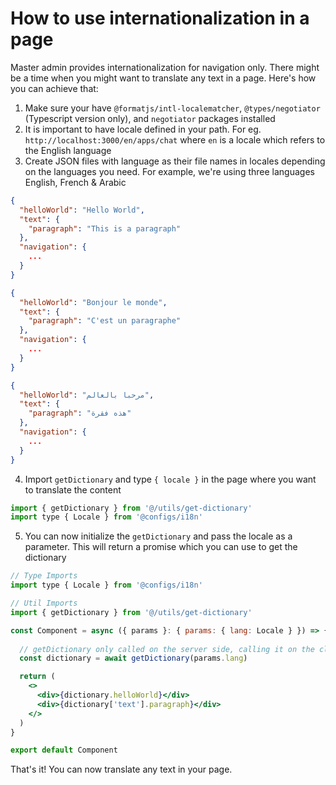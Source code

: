 # How to use internationalization in a page

Master admin provides internationalization for navigation only. There might be a time when you might want to translate any text in a page. Here's how you can achieve that:

1. Make sure your have `@formatjs/intl-localematcher`, `@types/negotiator` (Typescript version only), and `negotiator` packages installed
2. It is important to have locale defined in your path. For eg. `http://localhost:3000/en/apps/chat` where `en` is a locale which refers to the English language
3. Create JSON files with language as their file names in locales depending on the languages you need. For example, we're using three languages English, French & Arabic

  ```json title="en.json"
  {
    "helloWorld": "Hello World",
    "text": {
      "paragraph": "This is a paragraph"
    },
    "navigation": {
      ...
    }
  }
  ```

  ```json title="fr.json"
  {
    "helloWorld": "Bonjour le monde",
    "text": {
      "paragraph": "C'est un paragraphe"
    },
    "navigation": {
      ...
    }
  }
  ```

  ```json title="ar.json"
  {
    "helloWorld": "مرحبا بالعالم",
    "text": {
      "paragraph": "هذه فقرة"
    },
    "navigation": {
      ...
    }
  }
  ```

4. Import `getDictionary` and type `{ locale }` in the page where you want to translate the content

  ```jsx
  import { getDictionary } from '@/utils/get-dictionary'
  import type { Locale } from '@configs/i18n'
  ```

5. You can now initialize the `getDictionary` and pass the locale as a parameter. This will return a promise which you can use to get the dictionary

  ```jsx
  // Type Imports
  import type { Locale } from '@configs/i18n'

  // Util Imports
  import { getDictionary } from '@/utils/get-dictionary'

  const Component = async ({ params }: { params: { lang: Locale } }) => {
    
    // getDictionary only called on the server side, calling it on the client side will throw an error
    const dictionary = await getDictionary(params.lang)

    return (
      <>
        <div>{dictionary.helloWorld}</div>
        <div>{dictionary['text'].paragraph}</div>
      </>
    )
  }

  export default Component
  ```

That's it! You can now translate any text in your page.
